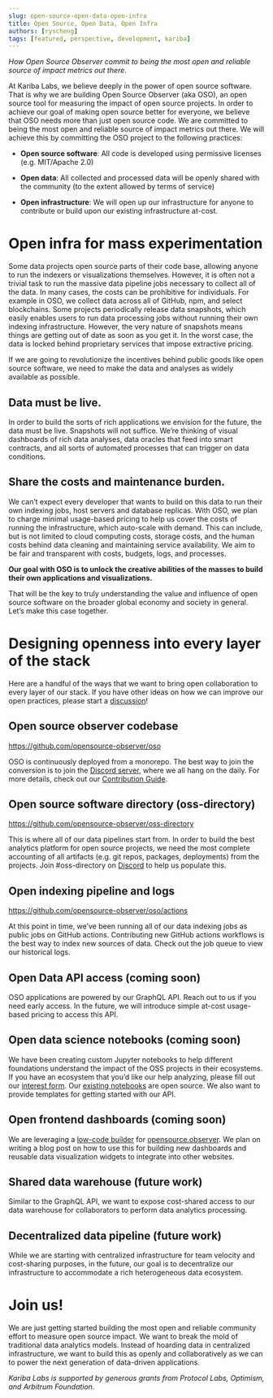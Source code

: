 ```yaml
---
slug: open-source-open-data-open-infra
title: Open Source, Open Data, Open Infra
authors: [ryscheng]
tags: [featured, perspective, development, kariba]
---
```



<Head>
  <link rel="canonical" href="https://kariba.substack.com/p/open-source-open-data-open-infra" />
</Head>

*How Open Source Observer commit to being the most open and reliable source of impact metrics out there*.

At Kariba Labs, we believe deeply in the power of open source software. That is why we are building Open Source Observer (aka OSO), an open source tool for measuring the impact of open source projects. In order to achieve our goal of making open source better for everyone, we believe that OSO needs more than just open source code. We are committed to being the most open and reliable source of impact metrics out there. We will achieve this by committing the OSO project to the following practices:

- **Open source software**: All code is developed using permissive licenses (e.g. MIT/Apache 2.0)

- **Open data**: All collected and processed data will be openly shared with the community (to the extent allowed by terms of service)

- **Open infrastructure**: We will open up our infrastructure for anyone to contribute or build upon our existing infrastructure at-cost.

<!-- truncate -->

# Open infra for mass experimentation
Some data projects open source parts of their code base, allowing anyone to run the indexers or visualizations themselves. However, it is often not a trivial task to run the massive data pipeline jobs necessary to collect all of the data. In many cases, the costs can be prohibitive for individuals. For example in OSO, we collect data across all of GitHub, npm, and select blockchains. Some projects periodically release data snapshots, which easily enables users to run data processing jobs without running their own indexing infrastructure. However, the very nature of snapshots means things are getting out of date as soon as you get it. In the worst case, the data is locked behind proprietary services that impose extractive pricing.

If we are going to revolutionize the incentives behind public goods like open source software, we need to make the data and analyses as widely available as possible. 

## Data must be live.
In order to build the sorts of rich applications we envision for the future, the data must be live. Snapshots will not suffice. We’re thinking of visual dashboards of rich data analyses, data oracles that feed into smart contracts, and all sorts of automated processes that can trigger on data conditions.

## Share the costs and maintenance burden.
We can’t expect every developer that wants to build on this data to run their own indexing jobs, host servers and database replicas. With OSO, we plan to charge minimal usage-based pricing to help us cover the costs of running the infrastructure, which auto-scale with demand. This can include, but is not limited to cloud computing costs, storage costs, and the human costs behind data cleaning and maintaining service availability. We aim to be fair and transparent with costs, budgets, logs, and processes. 

**Our goal with OSO is to unlock the creative abilities of the masses to build their own applications and visualizations.**

That will be the key to truly understanding the value and influence of open source software on the broader global economy and society in general. Let’s make this case together.

# Designing openness into every layer of the stack
Here are a handful of the ways that we want to bring open collaboration to every layer of our stack. If you have other ideas on how we can improve our open practices, please start a [discussion](https://github.com/opensource-observer/oso/issues)!

## Open source observer codebase
https://github.com/opensource-observer/oso

OSO is continuously deployed from a monorepo. The best way to join the conversion is to join the [Discord server](https://www.opensource.observer/discord), where we all hang on the daily. For more details, check out our [Contribution Guide](https://github.com/opensource-observer/oso/blob/main/CONTRIBUTING.md). 

## Open source software directory (oss-directory)
https://github.com/opensource-observer/oss-directory

This is where all of our data pipelines start from. In order to build the best analytics platform for open source projects, we need the most complete accounting of all artifacts (e.g. git repos, packages, deployments) from the projects. Join #oss-directory on [Discord](https://www.opensource.observer/discord) to help us populate this.

## Open indexing pipeline and logs
https://github.com/opensource-observer/oso/actions

At this point in time, we’ve been running all of our data indexing jobs as public jobs on GitHub actions. Contributing new GitHub actions workflows is the best way to index new sources of data. Check out the job queue to view our historical logs.

## Open Data API access (coming soon)
OSO applications are powered by our GraphQL API. Reach out to us if you need early access. In the future, we will introduce simple at-cost usage-based pricing to access this API.

## Open data science notebooks (coming soon)
We have been creating custom Jupyter notebooks to help different foundations understand the impact of the OSS projects in their ecosystems. If you have an ecosystem that you’d like our help analyzing, please fill out our [interest form](https://www.opensource.observer/karibalabs-interest). Our [existing notebooks](https://github.com/opensource-observer/insights) are open source. We also want to provide templates for getting started with our API.

## Open frontend dashboards (coming soon)
We are leveraging a [low-code builder](https://plasmic.app/?ref=ryscheng) for [opensource.observer](https://www.opensource.observer). We plan on writing a blog post on how to use this for building new dashboards and reusable data visualization widgets to integrate into other websites.

## Shared data warehouse (future work)
Similar to the GraphQL API, we want to expose cost-shared access to our data warehouse for collaborators to perform data analytics processing.

## Decentralized data pipeline (future work)
While we are starting with centralized infrastructure for team velocity and cost-sharing purposes, in the future, our goal is to decentralize our infrastructure to accommodate a rich heterogeneous data ecosystem.

# Join us!
We are just getting started building the most open and reliable community effort to measure open source impact. We want to break the mold of traditional data analytics models. Instead of hoarding data in centralized infrastructure, we want to build this as openly and collaboratively as we can to power the next generation of data-driven applications.

*Kariba Labs is supported by generous grants from Protocol Labs, Optimism, and Arbitrum Foundation.*